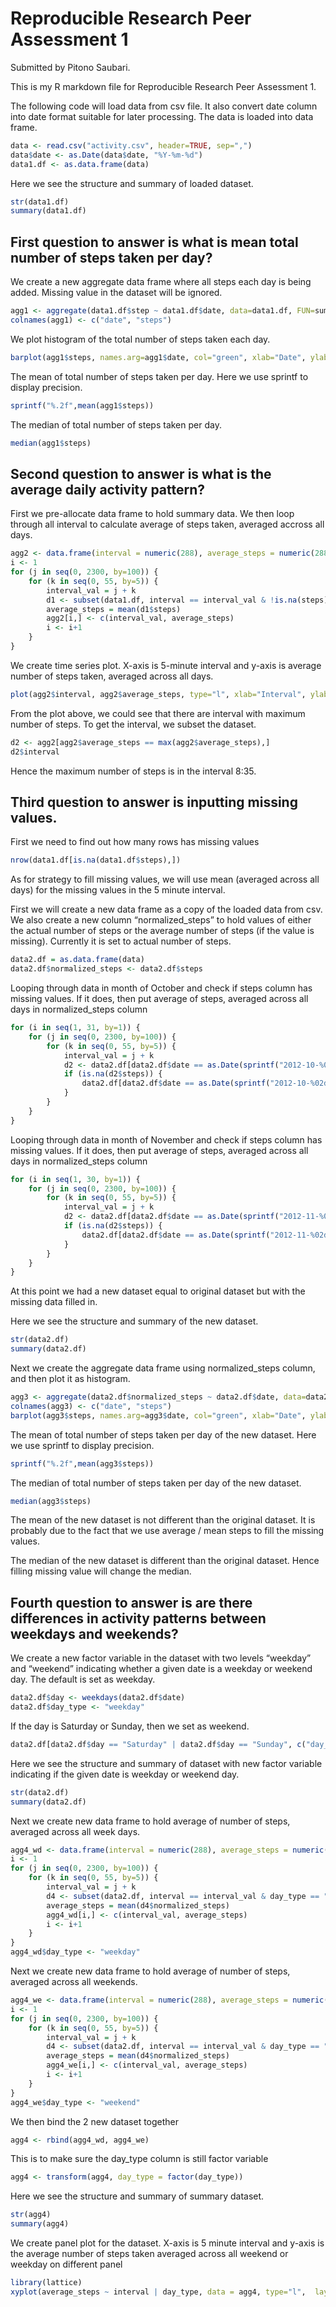 Reproducible Research Peer Assessment 1
=======================================

Submitted by Pitono Saubari.

This is my R markdown file for Reproducible Research Peer Assessment 1.

The following code will load data from csv file. It also convert date column into date format suitable for later processing. The data is loaded into data frame.

```{r}
data <- read.csv("activity.csv", header=TRUE, sep=",")
data$date <- as.Date(data$date, "%Y-%m-%d")
data1.df <- as.data.frame(data)
```

Here we see the structure and summary of loaded dataset.

```{r}
str(data1.df)
summary(data1.df)
```

## First question to answer is what is mean total number of steps taken per day? 

We create a new aggregate data frame where all steps each day is being added. Missing value in the dataset will be ignored. 

```{r}
agg1 <- aggregate(data1.df$step ~ data1.df$date, data=data1.df, FUN=sum, na.rm=TRUE)
colnames(agg1) <- c("date", "steps")
```

We plot histogram of the total number of steps taken each day.

```{r}
barplot(agg1$steps, names.arg=agg1$date, col="green", xlab="Date", ylab="Number of steps")
```

The mean of total number of steps taken per day. Here we use sprintf to display precision.

```{r}
sprintf("%.2f",mean(agg1$steps))
```

The median of total number of steps taken per day.

```{r}
median(agg1$steps)
```

## Second question to answer is what is the average daily activity pattern?

First we pre-allocate data frame to hold summary data. We then loop through all interval to calculate average of steps taken, averaged accross all days. 

```{r}
agg2 <- data.frame(interval = numeric(288), average_steps = numeric(288))
i <- 1
for (j in seq(0, 2300, by=100)) {
    for (k in seq(0, 55, by=5)) {
        interval_val = j + k
        d1 <- subset(data1.df, interval == interval_val & !is.na(steps))
        average_steps = mean(d1$steps)
        agg2[i,] <- c(interval_val, average_steps)
        i <- i+1
    }
}
```

We create time series plot. X-axis is 5-minute interval and y-axis is average number of steps taken, averaged across all days.

```{r}
plot(agg2$interval, agg2$average_steps, type="l", xlab="Interval", ylab="Number of steps")
```

From the plot above, we could see that there are interval with maximum number of steps. To get the interval, we subset the dataset.

```{r}
d2 <- agg2[agg2$average_steps == max(agg2$average_steps),]
d2$interval
```

Hence the maximum number of steps is in the interval 8:35.

## Third question to answer is inputting missing values.

First we need to find out how many rows has missing values 

```{r}
nrow(data1.df[is.na(data1.df$steps),])
```

As for strategy to fill missing values, we will use mean (averaged across all days) for the missing values in the 5 minute interval.

First we will create a new data frame as a copy of the loaded data from csv. We also create a new column "normalized_steps" to hold values of either the actual number of steps or the average number of steps (if the value is missing). Currently it is set to actual number of steps.

```{r}
data2.df = as.data.frame(data)
data2.df$normalized_steps <- data2.df$steps
```

Looping through data in month of October and check if steps column has missing values. If it does, then put average of steps, averaged across all days in normalized_steps column

```{r}
for (i in seq(1, 31, by=1)) {
    for (j in seq(0, 2300, by=100)) {
        for (k in seq(0, 55, by=5)) {
            interval_val = j + k
            d2 <- data2.df[data2.df$date == as.Date(sprintf("2012-10-%02d", i),"%Y-%m-%d") & data2.df$interval == interval_val,]
            if (is.na(d2$steps)) {
                data2.df[data2.df$date == as.Date(sprintf("2012-10-%02d", i),"%Y-%m-%d") & data2.df$interval == interval_val,c("normalized_steps")] <- agg2[agg2$interval == interval_val, c("average_steps")]
            }
        }
    }
}
```

Looping through data in month of November and check if steps column has missing values. If it does, then put average of steps, averaged across all days in normalized_steps column

```{r}
for (i in seq(1, 30, by=1)) {
    for (j in seq(0, 2300, by=100)) {
        for (k in seq(0, 55, by=5)) {
            interval_val = j + k
            d2 <- data2.df[data2.df$date == as.Date(sprintf("2012-11-%02d", i),"%Y-%m-%d") & data2.df$interval == interval_val,]
            if (is.na(d2$steps)) {
                data2.df[data2.df$date == as.Date(sprintf("2012-11-%02d", i),"%Y-%m-%d") & data2.df$interval == interval_val,c("normalized_steps")] <- agg2[agg2$interval == interval_val, c("average_steps")]
            }
        }
    }
}
```

At this point we had a new dataset equal to original dataset but with the missing data filled in. 

Here we see the structure and summary of the new dataset.

```{r}
str(data2.df)
summary(data2.df)
```

Next we create the aggregate data frame using normalized_steps column, and then plot it as histogram.

```{r}
agg3 <- aggregate(data2.df$normalized_steps ~ data2.df$date, data=data2.df, FUN=sum, na.rm=TRUE)
colnames(agg3) <- c("date", "steps")
barplot(agg3$steps, names.arg=agg3$date, col="green", xlab="Date", ylab="Number of steps")

```

The mean of total number of steps taken per day of the new dataset. Here we use sprintf to display precision.

```{r}
sprintf("%.2f",mean(agg3$steps))
```

The median of total number of steps taken per day of the new dataset.

```{r}
median(agg3$steps)
```

The mean of the new dataset is not different than the original dataset. It is probably due to the fact that we use average / mean steps to fill the missing values.

The median of the new dataset is different than the original dataset. Hence filling missing value will change the median.

## Fourth question to answer is are there differences in activity patterns between weekdays and weekends?

We create a new factor variable in the dataset with two levels "weekday" and "weekend" indicating whether a given date is a weekday or weekend day. The default is set as weekday.

```{r}
data2.df$day <- weekdays(data2.df$date)
data2.df$day_type <- "weekday"
```

If the day is Saturday or Sunday, then we set as weekend.

```{r}
data2.df[data2.df$day == "Saturday" | data2.df$day == "Sunday", c("day_type")] <- "weekend"
```

Here we see the structure and summary of dataset with new factor variable indicating if the given date is weekday or weekend day.

```{r}
str(data2.df)
summary(data2.df)
```

Next we create new data frame to hold average of number of steps, averaged across all week days.

```{r}
agg4_wd <- data.frame(interval = numeric(288), average_steps = numeric(288))
i <- 1
for (j in seq(0, 2300, by=100)) {
    for (k in seq(0, 55, by=5)) {
        interval_val = j + k
        d4 <- subset(data2.df, interval == interval_val & day_type == "weekday" & !is.na(normalized_steps))
        average_steps = mean(d4$normalized_steps)
        agg4_wd[i,] <- c(interval_val, average_steps)
        i <- i+1
    }
}
agg4_wd$day_type <- "weekday"

```

Next we create new data frame to hold average of number of steps, averaged across all weekends.

```{r}
agg4_we <- data.frame(interval = numeric(288), average_steps = numeric(288))
i <- 1
for (j in seq(0, 2300, by=100)) {
    for (k in seq(0, 55, by=5)) {
        interval_val = j + k
        d4 <- subset(data2.df, interval == interval_val & day_type == "weekend" & !is.na(normalized_steps))
        average_steps = mean(d4$normalized_steps)
        agg4_we[i,] <- c(interval_val, average_steps)
        i <- i+1
    }
}
agg4_we$day_type <- "weekend"

```

We then bind the 2 new dataset together

```{r}
agg4 <- rbind(agg4_wd, agg4_we)
```

This is to make sure the day_type column is still factor variable

```{r}
agg4 <- transform(agg4, day_type = factor(day_type))
```

Here we see the structure and summary of summary dataset.

```{r}
str(agg4)
summary(agg4)
```

We create panel plot for the dataset. X-axis is 5 minute interval and y-axis is the average number of steps taken averaged across all weekend or weekday on different panel

```{r}
library(lattice)
xyplot(average_steps ~ interval | day_type, data = agg4, type="l",  layout = c(1,2), xlab="Interval", ylab="Number of steps")
```
